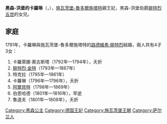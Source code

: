 {{Multiple issues|
{{Expand language|1=en|time=2021-02-11T06:04:27+00:00}}
{{Unreferenced|time=2021-02-11T06:04:27+00:00}}
}}
{{Infobox noble
| name        = 黑森-洪堡的卡羅琳
| title       = 施瓦茨堡-魯多爾施塔特親王妃
| image       = 1771 Karoline.jpg
| birth_date  = {{birth date|1771|8|25|df=y}}
| birth_place = [[洪堡|洪堡]]
| death_date  = {{Death date and age|1854|6|20|1771|8|25|df=y}}
| death_place = [[魯多爾施塔特|魯多爾施塔特]]
| noble family= [[黑森王朝|黑森王朝]]
| father      = [[腓特烈五世_(黑森-洪堡)|黑森-洪堡伯爵腓特烈五世]]
| mother      = [[黑森-達姆施塔特的卡羅琳|黑森-達姆施塔特的卡羅琳]]
}}
'''黑森-洪堡的卡羅琳'''（{{lang-de|Karoline von Hessen-Homburg}}，{{bd|1771年|8月25日|1854年|6月20日}}），[[施瓦茨堡-魯多爾施塔特|施瓦茨堡-魯多爾施塔特]]親王妃，黑森-洪堡伯爵[[腓特烈五世_(黑森-洪堡)|腓特烈五世]]的女兒。

== 家庭 ==
1791年，卡羅琳與施瓦茨堡-魯多爾施塔特的[[路德維希·腓特烈二世|路德維希·腓特烈]]結婚，兩人共有4子3女：
# 卡羅萊娜·奧古斯塔（1792年—1794年），夭折
# [[腓特烈·金特_(施瓦茨堡-魯多爾施塔特)|腓特烈·金特]]（1793年—1867年）
# 特克拉（1795年—1861年）
# 卡羅琳（1796年—1796年），夭折
# [[阿爾貝特_(施瓦茨堡-魯多爾施塔特)|阿爾貝特]]（1798年—1869年）
# 伯恩哈德（1801年—1816年），早逝
# 魯道夫（1801年—1808年），夭折

{{normdaten}}
[[Category:黑森公主|Category:黑森公主]]
[[Category:德国王妃|Category:德国王妃]]
[[Category:施瓦茨堡王朝|Category:施瓦茨堡王朝]]
[[Category:萨尔兰人|Category:萨尔兰人]]